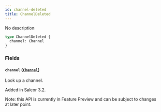 ```yaml
---
id: channel-deleted
title: ChannelDeleted
---
```



No description

```graphql
type ChannelDeleted {
  channel: Channel
}
```


### Fields

#### `channel` ([`Channel`](../../../developer/api-reference/objects/channel))

Look up a channel.

Added in Saleor 3.2.

Note: this API is currently in Feature Preview and can be subject to changes at later point.




